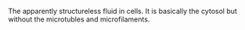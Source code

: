 The apparently structureless fluid in cells. It is basically the cytosol but without the microtubles and microfilaments.

{{Biology-stub}}